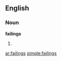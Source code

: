 ==English==
===Noun===
'''failings'''
# {{plural of|[[failing]]}}

[[ar:failings]]
[[simple:failings]]